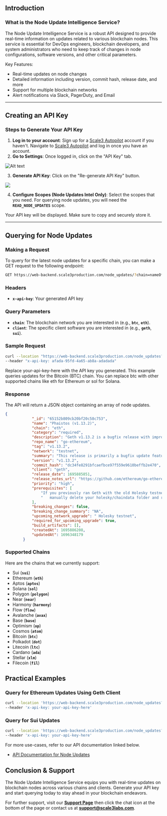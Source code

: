 ## **Introduction**

### **What is the Node Update Intelligence Service?**

The Node Update Intelligence Service is a robust API designed to provide real-time information on updates related to various blockchain nodes. This service is essential for DevOps engineers, blockchain developers, and system administrators who need to keep track of changes in node configurations, software versions, and other critical parameters.

Key Features:

- Real-time updates on node changes
- Detailed information including version, commit hash, release date, and more
- Support for multiple blockchain networks
- Alert notifications via Slack, PagerDuty, and Email

---

## **Creating an API Key**

### **Steps to Generate Your API Key**

1. **Log in to your account**: Sign up for a [Scale3 Autopilot](https://app.scale3labs.com/signup) account if you haven't. Navigate to [Scale3 Autopilot](https://app.scale3labs.com//signin) and log in once you have an account.
2. **Go to Settings**: Once logged in, click on the "API Key" tab.

![Alt text](/images/apikey-settings.png)

3. **Generate API Key**: Click on the "Re-generate API Key" button.
    
![](/images/apikey-generate.png)
    
4. **Configure Scopes (Node Updates Intel Only)**: Select the scopes that you need. For querying node updates, you will need the **`READ_NODE_UPDATES`** scope.

Your API key will be displayed. Make sure to copy and securely store it.

---

## **Querying for Node Updates**

### **Making a Request**

To query for the latest node updates for a specific chain, you can make a GET request to the following endpoint:

```bash
GET https://web-backend.scale3production.com/node_updates/?chain=nameOfChain
```

### **Headers**

- **`x-api-key`**: Your generated API key

### **Query Parameters**

- **`chain`**: The blockchain network you are interested in (e.g., **`btc`**, **`eth`**).
- **`client`**: The specific client software you are interested in (e.g., **`geth`**, **`sui`**).


### Sample Request

```bash
curl --location "https://web-backend.scale3production.com/node_updates?chain=eth&client=geth" \ 
--header "x-api-key: afada-95fd-4a65-ab8a-adadada"
```

Replace your-api-key-here with the API key you generated. This example queries updates for the Bitcoin (BTC) chain. You can replace btc with other supported chains like eth for Ethereum or sol for Solana.

### Response

The API will return a JSON object containing an array of node updates.

```json
{
            "_id": "65152b809cb20bf20c58c753",
            "name": "Phaistos (v1.13.2)",
            "chain": "eth",
            "category": "required",
            "description": "Geth v1.13.2 is a bugfix release with improvements to pathdb corruption, Holesky testnet relaunch, and various fixes and improvements.",
            "repo_name": "go-ethereum",
            "tag": "v1.13.2",
            "network": "testnet",
            "summary": "This release is primarily a bugfix update featuring the relaunch of the Holesky testnet. It addresses pathdb corruption issues during snap sync node restart, updates the Holesky testnet's genesis configuration, removes the rollback mechanism from snap sync, introduces an optional block parameter for eth_call, and resolves an issue with the --bootnodes flag when it's also configured in the toml file.",
            "version": "v1.13.2",
            "commit_hash": "dc34fe8291bfcaefbce97f559e9610beffb2e470",
            "client": "geth",
            "release_date": 1695885851,
            "release_notes_url": "https://github.com/ethereum/go-ethereum/releases/tag/v1.13.2",
            "priority": "high",
            "prerequisites": [
                "If you previously ran Geth with the old Holesky testnet configs",
                "   manually delete your holesky/chaindata folder and restart before running the new version."
            ],
            "breaking_changes": false,
            "breaking_change_summary": "NA",
            "upcoming_network_upgrade": " Holesky testnet",
            "required_for_upcoming_upgrade": true,
            "build_artifacts": [],
            "createdAt": 1695886208,
            "updatedAt": 1696348179
        }
```

### Supported Chains

Here are the chains that we currently support:

- Sui (**`sui`**)
- Ethereum (**`eth`**)
- Aptos (**`aptos`**)
- Solana (**`sol`**)
- Polygon (**`polygon`**)
- Near (**`near`**)
- Harmony (**`harmony`**)
- Flow (**`flow`**)
- Avalanche (**`avax`**)
- Base (**`base`**)
- Optimism (**`op`**)
- Cosmos (**`atom`**)
- Bitcoin (**`btc`**)
- Polkadot (**`dot`**)
- Litecoin (**`ltc`**)
- Cardano (**`ada`**)
- Stellar (**`xlm`**)
- Filecoin (**`fil`**)

## **Practical Examples**

### **Query for Ethereum Updates Using Geth Client**

```bash
curl --location 'https://web-backend.scale3production.com/node_updates?chain=eth&client=geth' \
--header 'x-api-key: your-api-key-here'
```

### **Query for Sui Updates**

```bash
curl --location 'https://web-backend.scale3production.com/node_updates?chain=sui' \
--header 'x-api-key: your-api-key-here'
```

For more use-cases, refer to our API documentation linked below.

- [API Documentation for Node Updates](/api-integration/node-updates/GET-node-updates)


## **Conclusion & Support**

The Node Update Intelligence Service equips you with real-time updates on blockchain nodes across various chains and clients. Generate your API key and start querying today to stay ahead in your blockchain endeavors.

For further support, visit our **[Support Page](https://scale3labs.com/)** then click the chat icon at the bottom of the page or contact us at **[support@scale3labs.com](mailto:support@scale3labs.com.com)**.